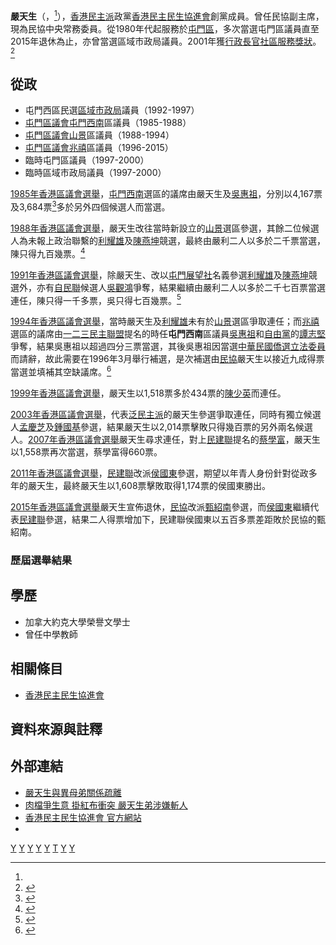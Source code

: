 {{blpsources|time=2018-05-20T07:43:31+00:00}}
{{expand|time=2018-05-20T07:43:31+00:00}}
{{Infobox_officeholder
| name =  嚴天生
| native_name    =  YIM Tin-sang
| native_name_lang = en
| honorific-suffix = 
| image name = 
| width = 200px
| caption = 
| Sex = 男
| office        = [[屯門區議會|屯門區議會]]議員
| constituency1  = [[兆禧_(選區)|屯門西南]]
| term_start1    = 1985年3月8日
|term_end1     = 1988年3月10日
|predecessor1  = [[曹紹偉|曹紹偉]]<br>[[劉南安|劉南安]]
|successor1    = [[梁健文|梁健文]]
| constituency2  = [[山景_(選區)|山景]]
| term_start2    = 1988年3月11日
|term_end2     = 1994年9月30日
|predecessor2  = 首任
|successor2    = [[陳耀發|陳耀發]]
| constituency3  = [[兆禧_(選區)|兆禧]]
| term_start3    = 1996年3月25日
|term_end3     = 2015年12月31日
|predecessor3  = [[吳惠祖|吳惠祖]]
|successor3    = [[甄紹南|甄紹南]]
| nationality = {{CHN-HKG}} 
| 出生日期 = {{birth_year_and _age|1952}}
| 出生地點 = {{HKG-1959}}
| party = {{ADPL}}
| otherparty =
| children = 
| occupation  = 
| blank1= 議員辦事處地址	
| data1= {{HKG}}[[新界|新界]][[屯門區|屯門]][[湖景邨|湖景邨]]湖畔樓9號地下
| place of death =
| spouse = 
| relatives =
| religion = 
| residence = 
| website = 
| educate = 
| past =
}}

'''嚴天生'''（{{lang-en|YIM Tin-sang<ref>{{Cite web|url=https://www.districtcouncils.gov.hk/tm/english/records/dc_member_list.php?dc=4|title=Tuen Mun District Council (2012-2015)|accessdate=2021-01-22|date=2017-05-09|work=[[屯門區議會|屯門區議會]]|language=en|archive-date=2021-01-28|archive-url=https://web.archive.org/web/20210128131425/https://www.districtcouncils.gov.hk/tm/english/records/dc_member_list.php?dc=4|dead-url=no}}</ref><ref name="lui1995" />}}，{{bd|1952年|}}<ref name="lui1995" />），[[民主派_(香港)|香港民主派]]政黨[[香港民主民生協進會|香港民主民生協進會]]創黨成員。曾任民協副主席，現為民協中央常務委員。從1980年代起服務於[[屯門區|屯門區]]，多次當選屯門區議員直至2015年退休為止，亦曾當選區域市政局議員。2001年獲[[行政長官社區服務獎狀|行政長官社區服務獎狀]]。<ref>{{Cite web |url=http://www.info.gov.hk/cml/miscell/index2.htm |title=香港特別行政區獲授勳及嘉獎人士 |accessdate=2015-08-05 |archive-date=2013-01-08 |archive-url=https://www.webcitation.org/6DWCy7Lwo?url=http://www.info.gov.hk/cml/miscell/index2.htm |dead-url=yes }}</ref>

==從政==

* 屯門西區民選[[區域市政局|區域市政局]]議員（1992-1997）
* [[屯門區議會|屯門區議會]][[兆禧_(選區)|屯門西南]]區議員（1985-1988）
* [[屯門區議會|屯門區議會]][[山景_(選區)|山景]]區議員（1988-1994）
* [[屯門區議會|屯門區議會]][[兆禧_(選區)|兆禧]]區議員（1996-2015）
* 臨時屯門區議員（1997-2000）
* 臨時區域市政局議員（1997-2000）

[[1985年香港區議會選舉|1985年香港區議會選舉]]，[[兆禧_(選區)|屯門西南]]選區的議席由嚴天生及[[吳惠祖|吳惠祖]]，分別以4,167票及3,684票<ref name="lui1995" >{{cite book |editor=雷競璇、沈國祥 |title=香港選舉資料匯編：1982年-1994年 |url=http://www.hkiaps.cuhk.edu.hk/wd/ni/20191023-150300_1_rm19.pdf |date=1995年 |publisher=香港中文大學香港亞太研究所 |location=香港 |isbn=962-441-519-6 |page=48}}{{Wayback|url=http://www.hkiaps.cuhk.edu.hk/wd/ni/20191023-150300_1_rm19.pdf |date=20210618125348 }}</ref>多於另外四個候選人而當選。

[[1988年香港區議會選舉|1988年香港區議會選舉]]，嚴天生改往當時新設立的[[山景_(選區)|山景]]選區參選，其餘二位候選人為未報上政治聯繫的[[利耀雄|利耀雄]]及[[陳燕坤|陳燕坤]]競選，最終由嚴利二人以多於二千票當選，陳只得九百幾票。<ref>{{cite book |editor=雷競璇、沈國祥 |title=香港選舉資料匯編：1982年-1994年 |url=http://www.hkiaps.cuhk.edu.hk/wd/ni/20191023-150300_1_rm19.pdf |date=1995年 |publisher=香港中文大學香港亞太研究所 |location=香港 |isbn=962-441-519-6 |page=97}}{{Wayback|url=http://www.hkiaps.cuhk.edu.hk/wd/ni/20191023-150300_1_rm19.pdf |date=20210618125348 }}</ref>

[[1991年香港區議會選舉|1991年香港區議會選舉]]，除嚴天生、改以[[屯門展望社|屯門展望社]]名義參選[[利耀雄|利耀雄]]及[[陳燕坤|陳燕坤]]競選外，亦有[[香港自由民主聯會|自民聯]]候選人[[吳觀鴻|吳觀鴻]]爭奪，結果繼續由嚴利二人以多於二千七百票當選連任，陳只得一千多票，吳只得七百幾票。<ref>{{cite book |editor=雷競璇、沈國祥 |title=香港選舉資料匯編：1982年-1994年 |url=http://www.hkiaps.cuhk.edu.hk/wd/ni/20191023-150300_1_rm19.pdf |date=1995年 |publisher=香港中文大學香港亞太研究所 |location=香港 |isbn=962-441-519-6 |page=146}}{{Wayback|url=http://www.hkiaps.cuhk.edu.hk/wd/ni/20191023-150300_1_rm19.pdf |date=20210618125348 }}</ref>

[[1994年香港區議會選舉|1994年香港區議會選舉]]，當時嚴天生及[[利耀雄|利耀雄]]未有於[[山景_(選區)|山景]]選區爭取連任；而[[兆禧_(選區)|兆禧]]選區的議席由[[一二三民主聯盟|一二三民主聯盟]]提名的時任'''屯門西南'''區議員[[吳惠祖|吳惠祖]]和[[自由黨_(香港)|自由黨]]的[[譚志堅|譚志堅]]爭奪，結果吳惠祖以超過四分三票當選，其後吳惠祖因當選[[中華民國|中華民國]][[立法委員|僑選立法委員]]而請辭，故此需要在1996年3月舉行補選，是次補選由[[香港民主民生協進會|民協]]嚴天生以接近九成得票當選並填補其空缺議席。<ref>{{cite book |editor=雷競璇、沈國祥 |title=香港選舉資料匯編：1995年-1997年 |url= |date= |publisher=香港中文大學香港亞太研究所 |location=香港 |isbn= |page= }}</ref>

[[1999年香港區議會選舉|1999年香港區議會選舉]]，嚴天生以1,518票多於434票的[[陳少英|陳少英]]而連任。

[[2003年香港區議會選舉|2003年香港區議會選舉]]，代表[[泛民主派|泛民主派]]的嚴天生參選爭取連任，同時有獨立候選人[[孟慶芝|孟慶芝]]及[[鍾國基|鍾國基]]參選，結果嚴天生以2,014票擊敗只得幾百票的另外兩名候選人。[[2007年香港區議會選舉|2007年香港區議會選舉]]嚴天生尋求連任，對上[[民主建港協進聯盟|民建聯]]提名的[[蔡學富|蔡學富]]，嚴天生以1,558票再次當選，蔡學富得660票。

[[2011年香港區議會選舉|2011年香港區議會選舉]]，[[民主建港協進聯盟|民建聯]]改派[[侯國東|侯國東]]參選，期望以年青人身份針對從政多年的嚴天生，最終嚴天生以1,608票擊敗取得1,174票的侯國東勝出。

[[2015年香港區議會選舉|2015年香港區議會選舉]]嚴天生宣佈退休，[[香港民主民生協進會|民協]]改派[[甄紹南|甄紹南]]參選，而[[侯國東|侯國東]]繼續代表[[民主建港協進聯盟|民建聯]]參選，結果二人得票增加下，民建聯侯國東以五百多票差距敗於民協的甄紹南。

===歷屆選舉結果===
{{Election box begin |名稱=[[2011年香港區議會選舉結果#屯門區|2011年屯門區議會兆禧選區]]}}
{{Election box candidate with party link
  |政黨   = 民協
  |編號   = ①
  |候選人 = '''嚴天生'''
  |票數   = '''1,608'''
  |百分比 = '''57.80'''
  |增減   = {{decrease}}12.44
  |當選   = yes
}}
{{Election box candidate with party link
  |政黨   = 民建聯
  |編號   = ②
  |候選人 = [[侯國東|侯國東]]
  |票數   = 1,174
  |百分比 = 42.20
  |增減   = 不適用
}}
{{Election box majority
  |票數   = 434
  |百分比 = 15.60
  |增減   = 不適用
}}
{{Election box end}}

{{Election box begin |名稱=[[2007年香港區議會選舉結果#屯門區|2007年屯門區議會兆禧選區]]}}
{{Election box candidate with party link
  |政黨   = 民建聯
  |編號   = ①
  |候選人 = [[蔡學富|蔡學富]]
  |票數   = 660
  |百分比 = 29.76
  |增減   = {{increase}}10.92
}}
{{Election box candidate with party link
  |政黨   = 民協
  |編號   = ②
  |候選人 = '''嚴天生'''
  |票數   = '''1,558'''
  |百分比 = '''70.24'''
  |增減   = {{decrease}}10.26‬
  |當選   = yes
}}
{{Election box majority
  |票數   = 898
  |百分比 = 40.49
  |增減   = 不適用
}}
{{Election box end}}

{{Election box begin |名稱=[[2003年香港區議會選舉結果#屯門區|2003年屯門區議會兆禧選區]]}}
{{Election box candidate with party link
  |政黨   = 民協
  |編號   = ①
  |候選人 = '''嚴天生'''
  |票數   = '''2,014'''
  |百分比 = '''80.50'''
  |增減   = 不適用
  |當選   = yes
}}
{{Election box candidate with party link
  |政黨   = 無黨派
  |編號   = ②
  |候選人 = [[孟慶芝|孟慶芝]]
  |票數   = 334
  |百分比 = 13.35
  |增減   = 不適用
}}
{{Election box candidate with party link
  |政黨   = 無黨派
  |編號   = ③
  |候選人 = [[鍾國基|鍾國基]]
  |票數   = 154
  |百分比 = 6.16
  |增減   = 不適用
}}
{{Election box majority
  |票數   = 1,680‬
  |百分比 = 67.15
  |增減   = 不適用
}}
{{Election box end}}

{{Election box begin |名稱=[[1999年香港區議會選舉結果#屯門區|1999年屯門區議會兆禧選區]]}}
{{Election box candidate with party link
  |政黨   = 無黨派
  |編號   = ①
  |候選人 = [[陳少英|陳少英]]
  |票數   = 434
  |百分比 = 22.23
  |增減   = 不適用
}}
{{Election box candidate with party link
  |政黨   = 民協
  |編號   = ②
  |候選人 = '''嚴天生'''
  |票數   = '''1,518'''
  |百分比 = '''77.77'''
  |增減   = 不適用
  |當選   = yes
}}
{{Election box majority
  |票數   = 1,084
  |百分比 = 55.53
  |增減   = 不適用
}}
{{Election box end}}

{{Election box begin |名稱=[[1994年香港區議會選舉#議席變化|1996年屯門區議會兆禧選區補選]]}}
{{Election box candidate with party link
  |政黨   = 民協
  |編號   = 
  |候選人 = '''嚴天生'''
  |票數   = '''1,504'''
  |百分比 = '''89.05'''
  |增減   = 不適用
  |當選   = yes
}}
{{Election box candidate with party link
  |政黨   = 無黨派
  |編號   = 
  |候選人 = [[黃燕平|黃燕平]]
  |票數   = 185
  |百分比 = 10.95
  |增減   = 不適用‬
  |當選   = 
}}
{{Election box majority
  |票數   = 1,319
  |百分比 = 78.09
  |增減   = 不適用
}}
{{Election box end}}

{{Election box begin |名稱=[[1991年香港區議會選舉#屯門區|1991年屯門區議會山景選區]]}}
{{Election box candidate with party link
  |政黨   = 民協
  |編號   = 
  |候選人 = '''[[嚴天生|嚴天生]]'''
  |票數   = '''3,559'''
  |百分比 = '''42.85'''
  |增減   = 不適用
  |當選   = yes
}}
{{Election box candidate with party link
  |政黨   = 屯門展望社
  |編號   = 
  |候選人 = '''[[利耀雄|利耀雄]]'''
  |票數   = '''2,786'''
  |百分比 = '''33.55'''
  |增減   = 不適用
  |當選   = Yes
}}
{{Election box candidate with party link
  |政黨   = 獨立
  |編號   = 
  |候選人 = [[陳燕坤|陳燕坤]]
  |票數   = 1,192
  |百分比 = 14.35
  |增減   = 不適用
}}
{{Election box candidate with party link
  |政黨   = 自民聯
  |編號   = 
  |候選人 = [[吳觀鴻|吳觀鴻]]
  |票數   = 768
  |百分比 = 9.25
  |增減   = 不適用
  |當選   = 
}}
{{Election box majority
  |票數   = 424
  |百分比 = 5.11
  |增減   = 不適用
}}
{{Election box end}}

{{Election box begin |名稱=[[1988年香港區議會選舉#屯門區|1988年屯門區議會山景選區]]}}
{{Election box candidate with party link
  |政黨   = 民協
  |編號   = 
  |候選人 = '''[[嚴天生|嚴天生]]'''
  |票數   = '''2,747'''
  |百分比 = '''47.92'''
  |增減   = 不適用
  |當選   = yes
}}
{{Election box candidate with party link
  |政黨   = 獨立
  |編號   = 
  |候選人 = '''[[利耀雄|利耀雄]]'''
  |票數   = '''2,072'''
  |百分比 = '''36.15'''
  |增減   = 不適用
  |當選   = Yes
}}
{{Election box candidate with party link
  |政黨   = 獨立
  |編號   = 
  |候選人 = [[陳燕坤|陳燕坤]]
  |票數   = 913
  |百分比 = 15.93
  |增減   = 不適用
}}
{{Election box majority
  |票數   = 1,159
  |百分比 = 20.22
  |增減   = 不適用
}}
{{Election box end}}

{{Election box begin |名稱=[[1985年香港區議會選舉#屯門區|1985年屯門區議會屯門西南選區]]}}
{{Election box candidate with party link
  |政黨     = 無黨派
  |編號     = 
  |候選人   = '''嚴天生'''
  |票數     = '''4,167'''
  |百分比   = '''37.95'''
  |增減     = 不適用
  |當選     = 是
}} 
{{Election box candidate with party link
  |政黨     = 中國國民黨
  |編號     = 
  |候選人   = '''[[吳惠祖|吳惠祖]]'''
  |票數     = 3,684
  |百分比   = 33.55
  |增減     = 不適用
  |當選     = 是
}}
{{Election box candidate with party link
  |政黨     = 無黨派
  |編號     = 
  |候選人   = [[李乃溪|李乃溪]]
  |票數     = 1,309
  |百分比   = 11.92
  |增減     = 不適用
  |當選     = 
}} 
{{Election box candidate with party link
  |政黨     = 無黨派
  |編號     = 
  |候選人   = [[張志泉|張志泉]]
  |票數     = 1,194
  |百分比   = 10.87
  |增減     = 不適用
  |當選     = 
}}
{{Election box candidate with party link
  |政黨     = 無黨派
  |編號     = 
  |候選人   = [[謝義方|謝義方]]
  |票數     = 333
  |百分比   = 3.03
  |增減     = 不適用
  |當選     = 
}} 
{{Election box candidate with party link
  |政黨     = 無黨派
  |編號     = 
  |候選人   = [[鄭鴻森|鄭鴻森]]
  |票數     = 294
  |百分比   = 2.68
  |增減     = 不適用
  |當選     = 
}}
{{Election box majority
  |票數     = 2,375
  |百分比   = 21.63
  |增減     = 不適用
}}
{{Election box end}}

==學歷==
* 加拿大約克大學榮譽文學士
* 曾任中學教師

==相關條目==
* [[香港民主民生協進會|香港民主民生協進會]]

==資料來源與註釋==
{{reflist}}
{{noteFoot}}

==外部連結==
*[http://hk.apple.nextmedia.com/news/art/20040813/4236594  嚴天生與異母弟關係疏離]{{Wayback|url=http://hk.apple.nextmedia.com/news/art/20040813/4236594 |date=20170503103758 }}
*[http://the-sun.on.cc/channels/news/20040813/20040813021812_0001.html 肉檔爭生意 掛紅布衝突 嚴天生弟涉嫌斬人]{{Wayback|url=http://the-sun.on.cc/channels/news/20040813/20040813021812_0001.html |date=20201209223359 }}
*[http://www.adpl.org.hk/ 香港民主民生協進會 官方網站]{{Wayback|url=http://www.adpl.org.hk/ |date=20070928065500 }}
*{{facebook|yimtinsang}}

{{start box}}{{s-par|hk-dc}}
{{s-before|[[曹紹偉|曹紹偉]]<br>[[劉南安|劉南安]]}}
{{s-title|[[屯門區議會|屯門區議會]]<br>{{small|[[兆禧_(選區)|屯門西南]]選區區議員}}|1985年3月8日至1988年3月10日}}
{{s-after|[[梁健文|梁健文]]}}
{{s-new|first}}
{{s-title|[[屯門區議會|屯門區議會]]<br>{{small|[[山景_(選區)|山景]]選區區議員}}|1988年3月11日至1994年9月30日}}
{{s-after|[[陳耀發|陳耀發]]}}
{{s-before|[[吳惠祖|吳惠祖]]}}
{{s-title|[[屯門區議會|屯門區議會]]<br>{{small|[[兆禧_(選區)|兆禧]]選區區議員}}|1996年3月25日至2015年12月31日}}
{{s-after|[[甄紹南|甄紹南]]}}
{{end}}
[[Category:民協成員|Y]]
[[Category:前香港區議員|Y]]
[[Category:前區域市政局議員|Y]]
[[Category:新界原居民|Y]]
[[Category:香港民主派人士|Y]]
[[Category:嚴姓|T]]
[[Category:在世人物|Y]]
[[Category:1952年出生|Y]]